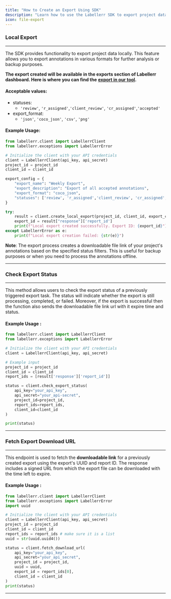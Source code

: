 ```yaml
---
title: "How to Create an Export Using SDK"
description: "Learn how to use the Labellerr SDK to export project data locally in various formats, check export status, and fetch downloadable URLs."
icon: file-export
---
```


### Local Export

---

The SDK provides functionality to export project data locally. This feature allows you to export annotations in various formats for further analysis or backup purposes.

**The export created will be available in the exports section of Labellerr dashboard. Here is where you can find the** [**export in our tool**](/actions/create-export)**.**

#### Acceptable values:

*   statuses:
    *   `'review'`, `'r_assigned'`,`'client_review'`, `'cr_assigned'`,`'accepted'`
*   export_format:
    *   `'json'`, `'coco_json'`, `'csv'`, `'png'`

#### Example Usage:

```python Local Export Example lines icon="download" highlight={10-14,16-17}
from labellerr.client import LabellerrClient
from labellerr.exceptions import LabellerrError

# Initialize the client with your API credentials
client = LabellerrClient(api_key, api_secret)
project_id = project_id
client_id = client_id

export_config = {
    "export_name": "Weekly Export",
    "export_description": "Export of all accepted annotations",
    "export_format": "coco_json",
    "statuses": ['review', 'r_assigned','client_review', 'cr_assigned','accepted']
}

try:
    result = client.create_local_export(project_id, client_id, export_config)
    export_id = result["response"]['report_id']
    print(f"Local export created successfully. Export ID: {export_id}")
except LabellerrError as e:
    print(f"Local export creation failed: {str(e)}")
```

**Note**: The export process creates a downloadable file link of your project's annotations based on the specified status filters. This is useful for backup purposes or when you need to process the annotations offline.

---

### Check Export Status

---

This method allows users to check the export status of a previously triggered export task. The status will indicate whether the export is still processing, completed, or failed. Moreover, if the export is successful then the function also sends the downloadable file link url with it expire time and status.

#### Example Usage :

```python Check Export Status Example lines icon="magnifying-glass" highlight={8,10-15}
from labellerr.client import LabellerrClient
from labellerr.exceptions import LabellerrError

# Initialize the client with your API credentials
client = LabellerrClient(api_key, api_secret)

# Example input
project_id = project_id
client_id = client_id
report_ids = [result['response']['report_id']]

status = client.check_export_status(
    api_key="your_api_key",
    api_secret="your_api-secret",
    project_id=project_id,
    report_ids=report_ids,
    client_id=client_id
)

print(status)
```

---

### Fetch Export Download URL

---

This endpoint is used to fetch the **downloadable link** for a previously created export using the export's UUID and report ID. The response includes a signed URL from which the export file can be downloaded with the time left to expire.

#### Example Usage :

```python Fetch Download URL Example lines icon="link" highlight={6,14-20}
from labellerr.client import LabellerrClient
from labellerr.exceptions import LabellerrError
import uuid

# Initialize the client with your API credentials
client = LabellerrClient(api_key, api_secret)
project_id = project_id
client_id = client_id
report_ids = report_ids # make sure it is a list
uuid = str(uuid.uuid4())

status = client.fetch_download_url(
    api_key="your_api_key",
    api_secret="your_api_secret",
    project_id = project_id,
    uuid = uuid,
    export_id = report_ids[0],
    client_id = client_id
)
print(status)
```

---

